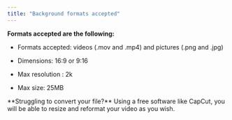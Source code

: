 ```yaml
---
title: "Background formats accepted"
---
```


**Formats accepted are the following:**&#x20;

* Formats accepted: videos (.mov and .mp4) and pictures (.png and .jpg)

* Dimensions: 16:9 or 9:16&#x20;

* Max resolution : 2k&#x20;

* Max size: 25MB

<Info>
  **Struggling to convert your file?**&#x20;
  Using a free software like CapCut, you will be able to resize and reformat your video as you wish.&#x20;
</Info>